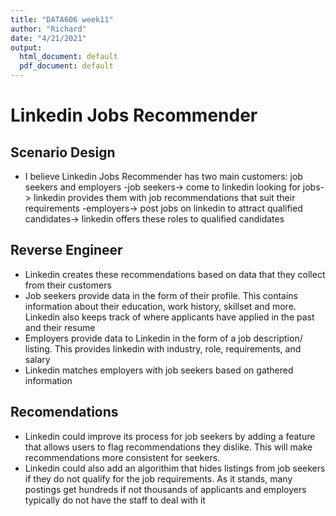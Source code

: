 ---
title: "DATA606 week11"
author: "Richard"
date: "4/21/2021"
output:
  html_document: default
  pdf_document: default
---

# Linkedin Jobs Recommender

## Scenario Design
- I believe Linkedin Jobs Recommender has two main customers: job seekers and employers
-job seekers-> come to linkedin looking for jobs-> linkedin provides them with job recommendations that suit their requirements
-employers-> post jobs on linkedin to attract qualified candidates-> linkedin offers these roles to qualified candidates

## Reverse Engineer
- Linkedin creates these recommendations based on data that they collect from their customers
- Job seekers provide data in the form of their profile. This contains information about their education, work history, skillset and more. Linkedin also keeps track of where applicants have applied in the past and their resume
- Employers provide data to Linkedin in the form of a job description/ listing. This provides linkedin with industry, role, requirements, and salary
- Linkedin matches employers with job seekers based on gathered information

## Recomendations
- Linkedin could improve its process for job seekers by adding a feature that allows users to flag recommendations they dislike. This will make recommendations more consistent for seekers.
- Linkedin could also add an algorithim that hides listings from job seekers if they do not qualify for the job requirements. As it stands, many postings get hundreds if not thousands of applicants and employers typically do not have the staff to deal with it 